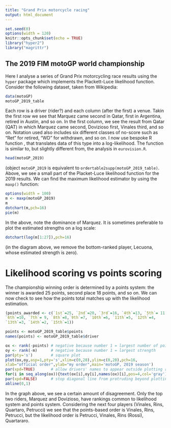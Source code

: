 ```yaml
---
title: "Grand Prix motorcycle racing"
output: html_document
---
```


```r
set.seed(0)
options(width = 120)
knitr::opts_chunk$set(echo = TRUE)
library("hyper2")
library("magrittr")
```

## The 2019 FIM motoGP world championship


Here I analyse a series of Grand Prix motorcycling race results using
the `hyper` package which implements the Plackett-Luce likelihood
function.  Consider the following dataset, taken from Wikipedia:

```r
data(motoGP)
motoGP_2019_table
```

Each row is a driver (rider?) and each column (after the first) a
venue.  Takin the first row we see that Marquez came second in Qatar,
first in Argentina, retired in Austin, and so on.  In the first
column, we see the result from Qatar (QAT) in which Marquez came
second, Dovizioso first, Vinales third, and so on.  Notation used also
includes six different classes of no-score such as "Ret" for retired,
"WD" for withdrawn, and so on.  I now use bespoke R function
\code{ordertable2supp()}, that translates data of this type into a
log-likelihood.  The function is similar to, but slightly different
from, the analysis in `eurovision.R`.

```r
head(motoGP_2019)
```

(object `motoGP_2019` is equivalent to
`ordertable2supp(motoGP_2019_table)`.  Above, we see a small part of
the Placket-Luce likelihood function for the 2019 results.  We can
find the maximum likelihood estimator by using the `maxp()` function:

```r
options(width = 100)
m <- maxp(motoGP_2019)
m
dotchart(m,pch=16)
pie(m)
```

In the above, note the dominance of Marquez.  It is sometimes
preferable to plot the estimated strengths on a log scale:

```r
dotchart(log(m[1:27]),pch=16)
```

(in the diagram above, we remove the bottom-ranked player, Lecuona,
whose estimated strength is zero).

# Likelihood scoring vs points scoring

The championship winning order is determined by a points system: the
winner is awarded 25 points, second place 18 points, and so on.  We
can now check to see how the points total matches up with the
likelihood estimation.

```r
(points_awarded <- c(`1st`=25, `2nd`=20, `3rd`=16, `4th`=13, `5th`= 11,
`6th`=10, `7th`= 9, `8th`=8,`9th`=7, `10th`=6, `11th`=5, `12th`=4,
`13th`=3, `14th`=2, `15th`=1))
```

```r
points <- motoGP_2019_table$points
names(points) <- motoGP_2019_table$driver

ox <- rank(-points) # negative because number 1 = largest number of points
oy <- rank(-m)      # negative because number 1 = largest strength
par(pty='s')        # square plot
plot(ox,oy,asp=1,pty='s',xlim=c(0,28),ylim=c(0,28),pch=16,
xlab="official order",ylab="my order",main='motoGP, 2019 season')
par(xpd=TRUE)       # allow drivers' names to appear outside plotting region
for(i in seq_along(ox)){text(ox[i],oy[i],names(ox)[i],pos=4,col='gray') }
par(xpd=FALSE)      # stop diagonal line from protruding beyond plotting region
abline(0,1)
```

In the graph above, we see a certain amount of disagreement.  Only the
top two riders, Marquez and Dovizioso, have rankings common to
likelihood system and points system.  Considering the next four
players (Vinales, Rins, Quartaro, Petrucci) we see that the
points-based order is Vinales, Rins, Petrucci, but the likelihood
order is Petrucci, Vinales, Rins (Rossi), Quartararo.
